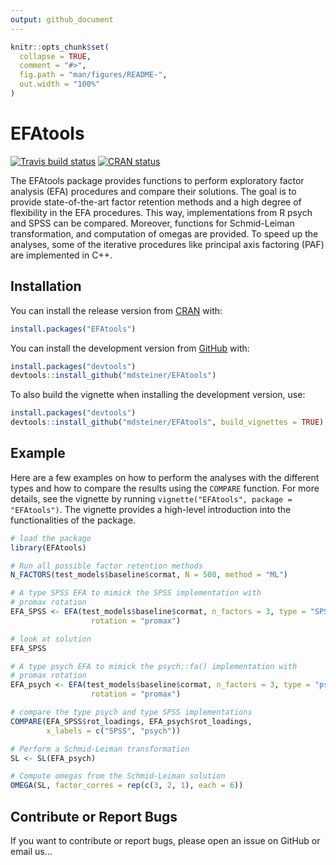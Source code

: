 ```yaml
---
output: github_document
---
```


<!-- README.md is generated from README.Rmd. Please edit that file -->

```r
knitr::opts_chunk$set(
  collapse = TRUE,
  comment = "#>",
  fig.path = "man/figures/README-",
  out.width = "100%"
)
```

# EFAtools

<!-- badges: start -->
[![Travis build status](https://travis-ci.com/mdsteiner/EFAtools.svg?branch=master)](https://travis-ci.com/mdsteiner/EFAtools)
[![CRAN status](https://www.r-pkg.org/badges/version/EFAtools)](https://CRAN.R-project.org/package=EFAtools)
<!-- badges: end -->

The EFAtools package provides functions to perform exploratory factor analysis (EFA) procedures and compare their solutions. The goal is to provide state-of-the-art factor retention methods and a high degree of flexibility in the EFA procedures. This way, implementations from R psych and SPSS can be compared. Moreover, functions for Schmid-Leiman transformation, and computation of omegas are provided. To speed up the analyses, some of the iterative procedures like principal axis factoring (PAF) are implemented in C++.

## Installation

You can install the release version from [CRAN](https://cran.r-project.org/) with:
```r
install.packages("EFAtools")
```

You can install the development version from [GitHub](https://github.com/) with:

```r
install.packages("devtools")
devtools::install_github("mdsteiner/EFAtools")
```

To also build the vignette when installing the development version, use:

```r
install.packages("devtools")
devtools::install_github("mdsteiner/EFAtools", build_vignettes = TRUE)
```

## Example

Here are a few examples on how to perform the analyses with the different types and how to compare the results using the `COMPARE` function. For more details, see the vignette by running `vignette("EFAtools", package = "EFAtools")`. The vignette provides a high-level introduction into the functionalities of the package.

```r
# load the package
library(EFAtools)

# Run all possible factor retention methods
N_FACTORS(test_models$baseline$cormat, N = 500, method = "ML")

# A type SPSS EFA to mimick the SPSS implementation with
# promax rotation
EFA_SPSS <- EFA(test_models$baseline$cormat, n_factors = 3, type = "SPSS",
                  rotation = "promax")

# look at solution
EFA_SPSS

# A type psych EFA to mimick the psych::fa() implementation with
# promax rotation
EFA_psych <- EFA(test_models$baseline$cormat, n_factors = 3, type = "psych",
                  rotation = "promax")

# compare the type psych and type SPSS implementations
COMPARE(EFA_SPSS$rot_loadings, EFA_psych$rot_loadings,
        x_labels = c("SPSS", "psych"))

# Perform a Schmid-Leiman transformation
SL <- SL(EFA_psych)

# Compute omegas from the Schmid-Leiman solution
OMEGA(SL, factor_corres = rep(c(3, 2, 1), each = 6))
```

## Contribute or Report Bugs

If you want to contribute or report bugs, please open an issue on GitHub or email us...
